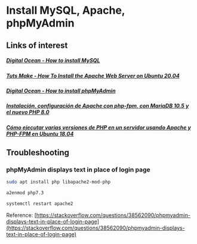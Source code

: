 # Install MySQL, Apache, phpMyAdmin
## Links of interest
##### [Digital Ocean - How to install MySQL](https://www.digitalocean.com/community/tutorials/how-to-install-mysql-on-ubuntu-20-04-es)
##### [Tuts Make - How To Install the Apache Web Server on Ubuntu 20.04](https://www.tutsmake.com/how-to-install-the-apache-web-server-on-ubuntu-20-04/)
##### [Digital Ocean - How to install phpMyAdmin](https://www.digitalocean.com/community/tutorials/how-to-install-and-secure-phpmyadmin-on-ubuntu-20-04-es)

##### [Instalación, configuración de Apache con php-fpm, con MariaDB 10.5 y el nuevo PHP 8.0](https://guidocutipa.blog.bo/instalacon-configuracion-de-apache-con-php-fpm-con-mariadb-10-5-y-el-nuevo-php-8-0/)
##### [Cómo ejecutar varias versiones de PHP en un servidor usando Apache y PHP-FPM en Ubuntu 18.04](https://www.digitalocean.com/community/tutorials/how-to-run-multiple-php-versions-on-one-server-using-apache-and-php-fpm-on-ubuntu-18-04-es)

## Troubleshooting
### phpMyAdmin displays text in place of login page
```bash copy
sudo apt install php libapache2-mod-php
```
```bash copy
a2enmod php7.3
```
```bash copy
systemctl restart apache2
```

Reference: [https://stackoverflow.com/questions/38562090/phpmyadmin-displays-text-in-place-of-login-page](https://stackoverflow.com/questions/38562090/phpmyadmin-displays-text-in-place-of-login-page)